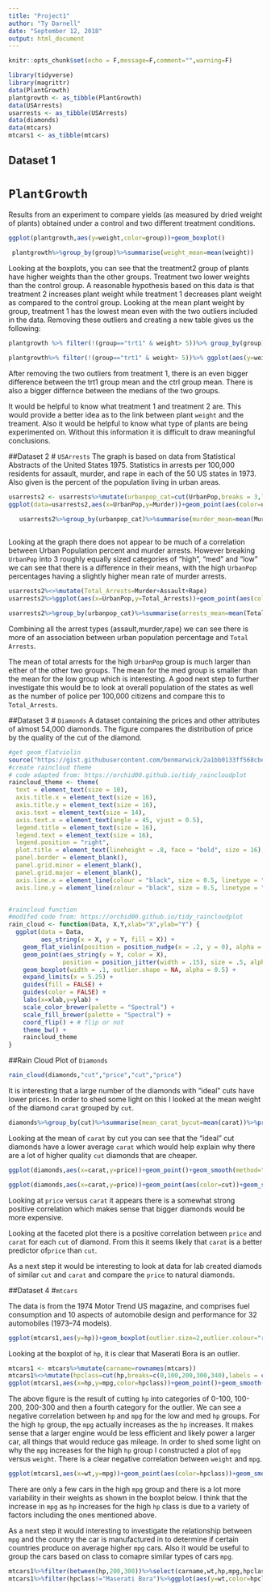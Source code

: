 ```yaml
---
title: "Project1"
author: "Ty Darnell"
date: "September 12, 2018"
output: html_document
---
```


```r
knitr::opts_chunk$set(echo = F,message=F,comment="",warning=F)
```

```r
library(tidyverse)
library(magrittr)
data(PlantGrowth)
plantgrowth <- as_tibble(PlantGrowth)
data(USArrests)
usarrests <- as_tibble(USArrests)
data(diamonds)
data(mtcars)
mtcars1 <- as_tibble(mtcars)
```
## Dataset 1
# `PlantGrowth`
Results from an experiment to compare yields (as measured by dried weight of plants) obtained under a control and two different treatment conditions.


```r
ggplot(plantgrowth,aes(y=weight,color=group))+geom_boxplot()
```



```r
 plantgrowth%>%group_by(group)%>%summarise(weight_mean=mean(weight))
```

Looking at the boxplots, you can see that the treatment2 group of plants have higher weights than the other groups. Treatment two lower weights than the control group. A reasonable hypothesis based on this data is that treatment 2 increases plant weight while treatment 1 decreases plant weight as compared to the control group.
Looking at the mean plant weight by group, treatment 1 has the lowest mean even with the two outliers included in the data. Removing these outliers and creating a new table gives us the following:

```r
plantgrowth %>% filter(!(group=="trt1" & weight> 5))%>% group_by(group)%>%summarise(weight_mean=mean(weight))

plantgrowth%>% filter(!(group=="trt1" & weight> 5))%>% ggplot(aes(y=weight,color=group))+geom_boxplot()
```

After removing the two outliers from treatment 1, there is an even bigger difference between the trt1 group mean and the ctrl group mean. There is also a bigger differnce between the medians of the two groups.

It would be helpful to know what treatment 1 and treatment 2 are. This would provide a better idea as to the link between plant `weight` and the treament. Also it would be helpful to know what type of plants are being experimented on. Without this information it is difficult to draw meaningful conclusions.

##Dataset 2
# `USArrests`
The graph is based on data from Statistical Abstracts of the United States 1975.
Statistics in arrests per 100,000 residents for assault, murder, and rape in each of the 50 US states in 1973. Also given is the percent of the population living in urban areas.

```r
usarrests2 <- usarrests%>%mutate(urbanpop_cat=cut(UrbanPop,breaks = 3,labels=c("low","med","high")))
ggplot(data=usarrests2,aes(x=UrbanPop,y=Murder))+geom_point(aes(color=urbanpop_cat))+geom_smooth(method="lm",se=F)
```

```r
   usarrests2%>%group_by(urbanpop_cat)%>%summarise(murder_mean=mean(Murder))
  
```
Looking at the graph there does not appear to be much of a correlation between Urban Population percent and murder arrests. However breaking `UrbanPop` into 3 roughly equally sized categories of "high", "med" and "low" we can see that there is a difference in their means, with the high `UrbanPop` percentages having a slightly higher mean rate of murder arrests.

```r
usarrests2%<>%mutate(Total_Arrests=Murder+Assault+Rape)
usarrests2%>%ggplot(aes(x=UrbanPop,y=Total_Arrests))+geom_point(aes(color=urbanpop_cat))+geom_smooth(method="lm",se=F)

usarrests2%>%group_by(urbanpop_cat)%>%summarise(arrests_mean=mean(Total_Arrests))
```

Combining all the arrest types (assault,murder,rape) we can see there is more of an association between urban population percentage and `Total Arrests`.

The mean of total arrests for the high `UrbanPop` group is much larger than either of the other two groups. The mean for the med group is smaller than the mean for the low group which is interesting. A good next step to further investigate this would be to look at overall population of the states as well as the number of police per 100,000 citizens and compare this to `Total_Arrests`.

##Dataset 3
# `Diamonds`
A dataset containing the prices and other attributes of almost 54,000 diamonds. The figure compares the distribution of price by the quality of the cut of the diamond.
```r
#get geom_flatviolin
source("https://gist.githubusercontent.com/benmarwick/2a1bb0133ff568cbe28d/raw/fb53bd97121f7f9ce947837ef1a4c65a73bffb3f/geom_flat_violin.R")
#create raincloud theme
# code adapted from: https://orchid00.github.io/tidy_raincloudplot
raincloud_theme <- theme(
  text = element_text(size = 10),
  axis.title.x = element_text(size = 16),
  axis.title.y = element_text(size = 16),
  axis.text = element_text(size = 14),
  axis.text.x = element_text(angle = 45, vjust = 0.5),
  legend.title = element_text(size = 16),
  legend.text = element_text(size = 16),
  legend.position = "right",
  plot.title = element_text(lineheight = .8, face = "bold", size = 16),
  panel.border = element_blank(),
  panel.grid.minor = element_blank(),
  panel.grid.major = element_blank(),
  axis.line.x = element_line(colour = "black", size = 0.5, linetype = "solid"),
  axis.line.y = element_line(colour = "black", size = 0.5, linetype = "solid"))


#raincloud function
#modifed code from: https://orchid00.github.io/tidy_raincloudplot
rain_cloud <- function(Data, X,Y,xlab="X",ylab="Y") {
  ggplot(data = Data, 
         aes_string(x = X, y = Y, fill = X)) +
    geom_flat_violin(position = position_nudge(x = .2, y = 0), alpha = .8) +
    geom_point(aes_string(y = Y, color = X), 
               position = position_jitter(width = .15), size = .5, alpha = 0.8) +
    geom_boxplot(width = .1, outlier.shape = NA, alpha = 0.5) +
    expand_limits(x = 5.25) +
    guides(fill = FALSE) +
    guides(color = FALSE) +
    labs(x=xlab,y=ylab) +
    scale_color_brewer(palette = "Spectral") +
    scale_fill_brewer(palette = "Spectral") +
    coord_flip() + # flip or not
    theme_bw() +
    raincloud_theme
}
```
##Rain Cloud Plot of `Diamonds`

```r
rain_cloud(diamonds,"cut","price","cut","price")
```

It is interesting that a large number of the diamonds with "ideal" cuts have lower prices. In order to shed some light on this I looked at the mean weight of the diamond `carat` grouped by `cut`.

```r
diamonds%>%group_by(cut)%>%summarise(mean_carat_bycut=mean(carat))%>%print(n=Inf)
```

Looking at the mean of `carat` by cut you can see that the "ideal" cut diamonds have a lower average `carat` which would help explain why there are a lot of higher quality `cut` diamonds that are cheaper.

```r
ggplot(diamonds,aes(x=carat,y=price))+geom_point()+geom_smooth(method="lm",se=F)

ggplot(diamonds,aes(x=carat,y=price))+geom_point(aes(color=cut))+geom_smooth(method="lm",se=F)+facet_wrap(~cut)
```

Looking at `price` versus `carat` it appears there is a somewhat strong positive correlation which makes sense that bigger diamonds would be more expensive.

Looking at the faceted plot there is a positive correlation between `price` and `carat` for each `cut` of diamond. From this it seems likely that `carat` is a better predictor of`price` than `cut`.

As a next step it would be interesting to look at data for lab created diamods of similar `cut` and `carat` and compare the `price` to natural diamonds.

##Dataset 4
#`mtcars`

The data is from the 1974 Motor Trend US magazine, and comprises fuel consumption and 10 aspects of automobile design and performance for 32 automobiles (1973–74 models).


```r
ggplot(mtcars1,aes(y=hp))+geom_boxplot(outlier.size=2,outlier.colour="red")+coord_flip()+geom_text(aes(x=.03,y=325, label="Maserati Bora"))+labs(title="Boxplot of horsepower")
```

Looking at the boxplot of `hp`, it is clear that Maserati Bora is an outlier.

```r
mtcars1 <- mtcars%>%mutate(carname=rownames(mtcars))
mtcars1%<>%mutate(hpclass=cut(hp,breaks=c(0,100,200,300,340),labels = c("low","med","high","Maserati Bora")))
ggplot(mtcars1,aes(x=hp,y=mpg,color=hpclass))+geom_point()+geom_smooth(method="lm",se=F)+labs(title="mpg by horsepower class")
```

The above figure is the result of cutting `hp` into categories of 0-100, 100-200, 200-300 and then a fourth category for the outlier. We can see a negative correlation between `hp` and `mpg` for the low and med `hp` groups. For the high `hp` group, the `mpg` actually increases as the `hp` increases. It makes sense that a larger engine would be less efficient and likely power a larger car, all things that would reduce gas mileage. In order to shed some light on why the `mpg` increases for the high `hp` group I constructed a plot of `mpg` versus `weight`.
There is a clear negative correlation between `weight` and `mpg`. 

```r
ggplot(mtcars1,aes(x=wt,y=mpg))+geom_point(aes(color=hpclass))+geom_smooth(method="lm",se=F)
```


There are only a few cars in the high `mpg` group and there is a lot more variability in their weights as shown in the boxplot below. I think that the increase in `mpg` as `hp` increases for the high `hp` class is due to a variety of factors including the ones mentioned above.

As a next step it would interesting to investigate the relationship between `mpg` and the country the car is manufactured in to determine if certain countries produce on average higher `mpg` cars. Also it would be useful to group the cars based on class to comapre similar types of cars `mpg`.


```r
mtcars1%>%filter(between(hp,200,300))%>%select(carname,wt,hp,mpg,hpclass)
mtcars1%>%filter(hpclass!="Maserati Bora")%>%ggplot(aes(y=wt,color=hpclass))+geom_boxplot()
```

 
